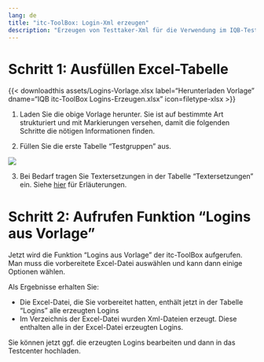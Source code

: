```yaml
---
lang: de
title: "itc-ToolBox: Login-Xml erzeugen"
description: "Erzeugen von Testtaker-Xml für die Verwendung im IQB-Testcenter"
---
```


# Schritt 1: Ausfüllen Excel-Tabelle

{{< downloadthis assets/Logins-Vorlage.xlsx label="Herunterladen Vorlage" dname="IQB itc-ToolBox Logins-Erzeugen.xlsx" icon=filetype-xlsx >}}

1. Laden Sie die obige Vorlage herunter. Sie ist auf bestimmte Art strukturiert und mit Markierungen versehen, damit die folgenden Schritte die nötigen Informationen finden.

2. Füllen Sie die erste Tabelle "Testgruppen" aus.

![](assets/generate-logins-1.jpg)

3. Bei Bedarf tragen Sie Textersetzungen in der Tabelle "Textersetzungen" ein. Siehe [hier](//test-files/testtaker-xml.html#angepasste-texte-customtexts) für Erläuterungen.

# Schritt 2: Aufrufen Funktion "Logins aus Vorlage"

Jetzt wird die Funktion "Logins aus Vorlage" der itc-ToolBox aufgerufen. Man muss die vorbereitete Excel-Datei auswählen und kann dann einige Optionen wählen.

Als Ergebnisse erhalten Sie:

* Die Excel-Datei, die Sie vorbereitet hatten, enthält jetzt in der Tabelle "Logins" alle erzeugten Logins
* Im Verzeichnis der Excel-Datei wurden Xml-Dateien erzeugt. Diese enthalten alle in der Excel-Datei erzeugten Logins.

Sie können jetzt ggf. die erzeugten Logins bearbeiten und dann in das Testcenter hochladen.
